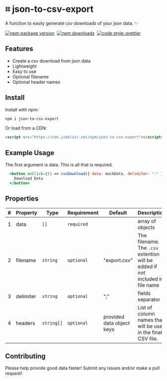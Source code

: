 
# ⌗ json-to-csv-export

A function to easily generate csv downloads of your json data. ✨

[![npm package version](https://badge.fury.io/js/json-to-csv-export.svg)](https://www.npmjs.com/package/json-to-csv-export)&nbsp;
[![npm downloads](https://img.shields.io/npm/dm/json-to-csv-export)](https://www.npmjs.com/package/json-to-csv-export)&nbsp;
[![code style: prettier](https://img.shields.io/badge/code_style-prettier-ff69b4.svg)](https://prettier.io)

<Head>
  <title>json-to-csv-export</title>
</Head>

## Features

- Create a csv download from json data
- Lightweight
- Easy to use
- Optional filename
- Optional header names

## Install

Install with npm:

```sh
npm i json-to-csv-export
```

Or load from a CDN:

```html
<script src="https://cdn.jsdelivr.net/npm/json-to-csv-export"></script>
```

## Example Usage

The first argument is data. This is all that is required.

```.jsx
  <button onClick={() => csvDownload({ data: mockData, delimiter: ":" })}>
    Download Data
  </button>
```

## Properties

| #   | Property  | Type       | Requirement | Default                   | Description                                                                   |
| --- | --------- | ---------- | ----------- | ------------------------- | ----------------------------------------------------------------------------- |
| 1   | data      | `[]`       | `required`  |                           | array of objects                                                              |
| 2   | filename  | `string`   | `optional`  | "export.csv"              | The filename. The `.csv` extention will be edded if not included in file name |
| 3   | delimiter | `string`   | `optional`  | ";"                       | fields separator                                                              |
| 4   | headers   | `string[]` | `optional`  | provided data object keys | List of column names that will be used in the final CSV file.                 |

## Contributing

Please help provide good data faster! Submit any issues and/or make a pull request!
